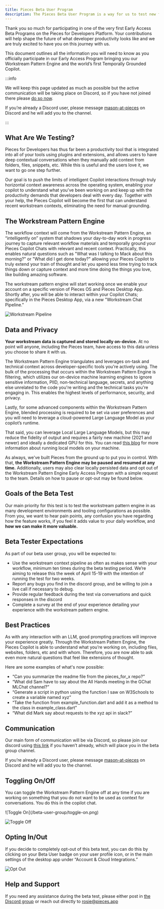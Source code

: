 ```yaml
---
title: Pieces Beta User Program
description: The Pieces Beta User Program is a way for us to test new features with our users before they are released to the public.
---
```



Thank you so much for participating in one of the very first Early Access Beta Programs on the Pieces for Developers Platform. Your contributions will help shape the future of what developer productivity looks like and we are truly excited to have you on this journey with us.

This document outlines all the information you will need to know as you officially participate in our Early Access Program bringing you our Workstream Pattern Engine and the world’s first Temporally Grounded Copilot.

:::info

We will keep this page updated as much as possible but the active communication will be taking place on Discord, so if you have not joined there please [do so now](https://discord.gg/qPd2748b7s).

If you’re already a Discord user, please message [mason-at-pieces](https://discord.com/users/112015890194706432) on Discord and he will add you to the channel.

:::

## What Are We Testing?
Pieces for Developers has thus far been a productivity tool that is integrated into all of your tools using plugins and extensions, and allows users to have deep contextual conversations when they manually add context from folders, files, snippets, etc. While this is useful and the users love it, we want to go one step further.

Our goal is to push the limits of intelligent Copilot interactions through truly horizontal context awareness across the operating system, enabling your copilot to understand what you've been working on and keep up with the productivity demands that developers deal with every day. Together with your help, the Pieces Copilot will become the first that can understand recent workstream contexts, eliminating the need for manual grounding.

## The Workstream Pattern Engine
The workflow context will come from the Workstream Pattern Engine, an “intelligently on” system that shadows your day-to-day work in progress journey to capture relevant workflow materials and temporally ground your Pieces Copilot Chats with relevant and recent context. Practically, this enables natural questions such as "What was I talking to Mack about this morning?" or "What did I get done today?" allowing your Pieces Copilot to truly extend your train of thought and let you spend less time trying to track things down or capture context and more time doing the things you love, like building amazing software.

The workstream pattern engine will start working once we enable your account on a specific version of Pieces OS and Pieces Desktop App. Shortly after, you will be able to interact within your Copilot Chats; specifically in the Pieces Desktop App, via a new "Workstream Chat Pipeline."

![Workstream Pipeline](/beta-user-group/workstream-pipeline.png)

## Data and Privacy
**Your workstream data is captured and stored locally on-device.** At no point will anyone, including the Pieces team, have access to this data unless you choose to share it with us.

The Workstream Pattern Engine triangulates and leverages on-task and technical context across developer-specific tools you're actively using. The bulk of the processing that occurs within the Workstream Pattern Engine is filtering, which utilizes our on-device machine learning engines to ignore sensitive information, PIID, non-technical language, secrets, and anything else unrelated to the code you're writing and the technical tasks you're engaging in. This enables the highest levels of performance, security, and privacy.

Lastly, for some advanced components within the Workstream Pattern Engine, blended processing is required to be set via user preferences and you will need to leverage a cloud-powered Large Language Model as your copilot’s runtime.

That said, you can leverage Local Large Language Models, but this may reduce the fidelity of output and requires a fairly new machine (2021 and newer) and ideally a dedicated GPU for this. You can read [this blog](https://code.pieces.app/blog/how-to-run-an-llm-locally-with-pieces) for more information about running local models on your machine.

As always, we've built Pieces from the ground up to put you in control. With that, **the Workstream Pattern Engine may be paused and resumed at any time.** Additionally, users may also clear locally persisted data and opt out of the Workstream Pattern Engine Early Access Program with a simple request to the team. Details on how to pause or opt-out may be found below.

## Goals of the Beta Test
Our main priority for this test is to test the workstream pattern engine in as many development environments and tooling configurations as possible. From you, we want to hear pain points, any confusion you have regarding how the feature works, if you feel it adds value to your daily workflow, and **how we can make it more valuable.**

## Beta Tester Expectations
As part of our beta user group, you will be expected to:
- Use the workstream context pipeline as often as makes sense with your workflow, minimum ten times during the beta testing period. We’re aiming to release this the week of April 15-19 with the intention of running the test for two weeks.
- Report any bugs you find in the discord group, and be willing to join a live call if necessary to debug.
- Provide regular feedback during the test via conversations and quick responses in the discord
- Complete a survey at the end of your experience detailing your experience with the workstream pattern engine.

## Best Practices
As with any interaction with an LLM, good prompting practices will improve your experience greatly. Through the Workstream Pattern Engine, the Pieces Copilot is able to understand what you’re working on, including files, websites, folders, etc and with whom. Therefore, you are now able to ask even more natural questions that feel like extensions of thought.

Here are some examples of what's now possible:
- “Can you summarize the readme file from the pieces_for_x repo?”
- “What did Sam have to say about the All Hands meeting in the GChat MLChat channel?”
- “Generate a script in python using the function I saw on W3Schools to create a variable named xyz”
- “Take the function from example_function.dart and add it as a method to the class in example_class.dart”
- “What did Mark say about requests to the xyz api in slack?”

## Communication
Our main form of communication will be via Discord, so please join our discord using [this link](https://discord.gg/qPd2748b7s) if you haven’t already, which will place you in the beta group channel.

If you’re already a Discord user, please message [mason-at-pieces](https://discord.com/users/112015890194706432) on Discord and he will add you to the channel.

## Toggling On/Off
You can toggle the Workstream Pattern Engine off at any time if you are working on something that you do not want to be used as context for conversations. You do this in the copilot chat.

<Image2x1>
  ![Toggle On](/beta-user-group/toggle-on.png)

  ![Toggle Off](/beta-user-group/toggle-off.png)
</Image2x1>

## Opting In/Out
If you decide to completely opt-out of this beta test, you can do this by clicking on your Beta User badge on your user profile icon, or in the main settings of the desktop app under “Account & Cloud Integrations.”

![Opt Out](/beta-user-group/beta-comms-and-opt-out.png)

## Help and Support
If you need any assistance during the beta test, please either post in [the Discord group](https://discord.gg/qPd2748b7s) or reach out directly to rosie@pieces.app

